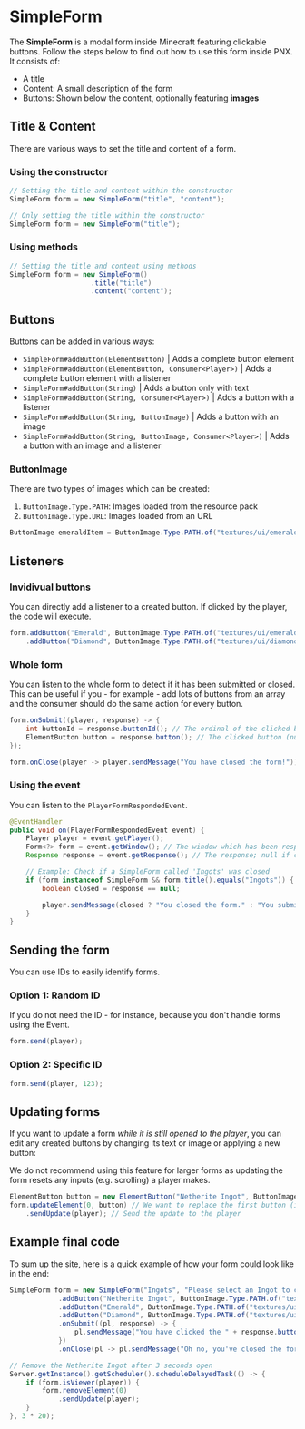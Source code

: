 
# SimpleForm
The **SimpleForm** is a modal form inside Minecraft featuring clickable buttons. Follow the steps below to find out how to use this form inside PNX.
It consists of:
- A title
- Content: A small description of the form
- Buttons: Shown below the content, optionally featuring **images**

## Title & Content
There are various ways to set the title and content of a form.

### Using the constructor
```java
// Setting the title and content within the constructor
SimpleForm form = new SimpleForm("title", "content");
```
```java
// Only setting the title within the constructor
SimpleForm form = new SimpleForm("title");
```

### Using methods
```java
// Setting the title and content using methods
SimpleForm form = new SimpleForm()
                    .title("title")
                    .content("content");
```

## Buttons
Buttons can be added in various ways:
- `SimpleForm#addButton(ElementButton)` | Adds a complete button element
- `SimpleForm#addButton(ElementButton, Consumer<Player>)` | Adds a complete button element with a listener
- `SimpleForm#addButton(String)` | Adds a button only with text
- `SimpleForm#addButton(String, Consumer<Player>)` | Adds a button with a listener
- `SimpleForm#addButton(String, ButtonImage)` | Adds a button with an image
- `SimpleForm#addButton(String, ButtonImage, Consumer<Player>)` | Adds a button with an image and a listener

### ButtonImage
There are two types of images which can be created:
1. `ButtonImage.Type.PATH`: Images loaded from the resource pack
2. `ButtonImage.Type.URL`: Images loaded from an URL

```java
ButtonImage emeraldItem = ButtonImage.Type.PATH.of("textures/ui/emerald");
```

## Listeners

### Invidivual buttons
You can directly add a listener to a created button. If clicked by the player, the code will execute.
```java
form.addButton("Emerald", ButtonImage.Type.PATH.of("textures/ui/emerald"), player -> player.sendMessage("You clicked the Emerald!"))
    .addButton("Diamond", ButtonImage.Type.PATH.of("textures/ui/diamond"), player -> player.sendMessage("You clicked the Diamond!")); // You can also chain methods!
```

### Whole form
You can listen to the whole form to detect if it has been submitted or closed.
This can be useful if you - for example - add lots of buttons from an array and the consumer should do the same action for every button.
```java
form.onSubmit((player, response) -> {
    int buttonId = response.buttonId(); // The ordinal of the clicked button (-1 if invalid
    ElementButton button = response.button(); // The clicked button (null if invalid
});

form.onClose(player -> player.sendMessage("You have closed the form!"));
```

### Using the event
You can listen to the `PlayerFormRespondedEvent`.
```java
@EventHandler
public void on(PlayerFormRespondedEvent event) {
    Player player = event.getPlayer();
    Form<?> form = event.getWindow(); // The window which has been responded to
    Response response = event.getResponse(); // The response; null if closed

    // Example: Check if a SimpleForm called 'Ingots' was closed
    if (form instanceof SimpleForm && form.title().equals("Ingots")) {
        boolean closed = response == null;

        player.sendMessage(closed ? "You closed the form." : "You submitted an Ingot.");
    }
}
```

## Sending the form
You can use IDs to easily identify forms.

### Option 1: Random ID
If you do not need the ID - for instance, because you don't handle forms using the Event.
```java
form.send(player);
```

### Option 2: Specific ID
```java
form.send(player, 123);
```

## Updating forms
If you want to update a form *while it is still opened to the player*, you can edit any created buttons by changing its text or image or applying a new button:

<Callout type="warning">
    We do not recommend using this feature for larger forms as updating the form resets any inputs (e.g. scrolling) a player makes.
</Callout>

```java
ElementButton button = new ElementButton("Netherite Ingot", ButtonImage.Type.PATH.of("textures/ui/netherite_ingot", player -> player.sendMessage("You clicked the Netherite Ingot!");
form.updateElement(0, button) // We want to replace the first button (index 0) with the new one
    .sendUpdate(player); // Send the update to the player
```

## Example final code
To sum up the site, here is a quick example of how your form could look like in the end:
```java
SimpleForm form = new SimpleForm("Ingots", "Please select an Ingot to continue.")
            .addButton("Netherite Ingot", ButtonImage.Type.PATH.of("textures/ui/netherite_ingot"))
            .addButton("Emerald", ButtonImage.Type.PATH.of("textures/ui/emerald"))
            .addButton("Diamond", ButtonImage.Type.PATH.of("textures/ui/diamond"))
            .onSubmit((pl, response) -> {
                pl.sendMessage("You have clicked the " + response.button().text());
            })
            .onClose(pl -> pl.sendMessage("Oh no, you've closed the form!");

// Remove the Netherite Ingot after 3 seconds open
Server.getInstance().getScheduler().scheduleDelayedTask(() -> {
    if (form.isViewer(player)) {
        form.removeElement(0)
            .sendUpdate(player);
    }
}, 3 * 20);
```
